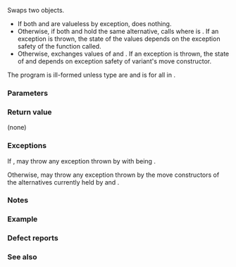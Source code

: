 {{cpp/utility/variant/title|swap}}
{{cpp/utility/variant/navbar}}
{{dcl begin}}
{{dcla|since=c++17|constexpr=c++20|
void swap( variant&amp; rhs ) noexcept(/* see below */);
}}
{{dcl end}}

Swaps two {{rlpt|/|variant}} objects.

* If both {{c|*this}} and {{c|rhs}} are valueless by exception, does nothing.
* Otherwise, if both {{c|*this}} and {{c|rhs}} hold the same alternative, calls {{c|swap(*std::get_if&lt;i&gt;(this), *std::get_if&lt;i&gt;(std::addressof(rhs)))}} where {{c|i}} is {{rlpf|index}}. If an exception is thrown, the state of the values depends on the exception safety of the {{tt|swap}} function called.
* Otherwise, exchanges values of {{c|rhs}} and {{c|*this}}. If an exception is thrown, the state of {{c|*this}} and {{c|rhs}} depends on exception safety of variant's move constructor.

The program is ill-formed unless type {{tt|T_i}} are {{named req|Swappable}} and {{c|std::is_move_constructible_v&lt;T_i&gt;}} is {{c|true}} for all {{tt|T_i}} in {{tt|Types...}}.

===Parameters===
{{par begin}}
{{par|rhs|a {{tt|variant}} object to swap with}}
{{par end}}

===Return value===
(none)

===Exceptions===
If {{c|1=this-&gt;index() == rhs.index()}}, may throw any exception thrown by {{c|swap(*std::get_if&lt;i&gt;(this), *std::get_if&lt;i&gt;(std::addressof(rhs)))}} with {{c|i}} being {{rlpf|index}}.

Otherwise, may throw any exception thrown by the move constructors of the alternatives currently held by {{c|*this}} and {{c|rhs}}.

{{noexcept|((std::is_nothrow_move_constructible_v&lt;Types&gt; &amp;&amp;
           std::is_nothrow_swappable_v&lt;Types&gt;) &amp;&amp; ...)}}

===Notes===
{{ftm begin}}
{{ftm|std=C++20|dr=yes|value=202106L|__cpp_lib_variant|Fully {{c/core|constexpr}} {{tt|std::variant}}}}
{{ftm end}}

===Example===
{{example
|code=
#include &lt;iostream&gt;
#include &lt;string&gt;
#include &lt;variant&gt;

int main()
{
    std::variant&lt;int, std::string&gt; v1{2}, v2{"abc"};
    std::visit([](auto&amp;&amp; x) { std::cout &lt;&lt; x &lt;&lt; ' '; }, v1);
    std::visit([](auto&amp;&amp; x) { std::cout &lt;&lt; x &lt;&lt; '\n'; }, v2);
    v1.swap(v2);
    std::visit([](auto&amp;&amp; x) { std::cout &lt;&lt; x &lt;&lt; ' '; }, v1);
    std::visit([](auto&amp;&amp; x) { std::cout &lt;&lt; x &lt;&lt; '\n'; }, v2);
}
|output=
2 abc
abc 2
}}

===Defect reports===
{{dr list begin}}
{{dr list item|paper=P2231R1|std=C++20|before={{tt|swap}} was not {{c/core|constexpr}} while non-trivial destructors can be {{c/core|constexpr}} in C++20|after=made {{c/core|constexpr}}}}
{{dr list end}}

===See also===
{{dsc begin}}
{{dsc inc|cpp/utility/variant/dsc swap2}}
{{dsc end}}

{{langlinks|es|ja|ru|zh}}